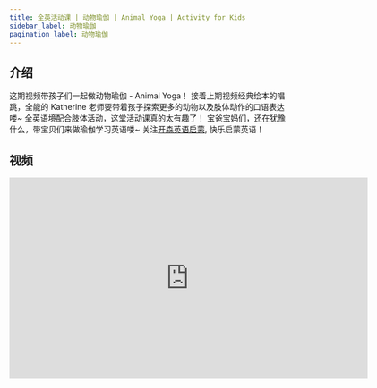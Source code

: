 ```yaml
---
title: 全英活动课 | 动物瑜伽 | Animal Yoga | Activity for Kids
sidebar_label: 动物瑜伽
pagination_label: 动物瑜伽
---
```


## 介绍

这期视频带孩子们一起做动物瑜伽 - Animal Yoga！
接着上期视频经典绘本的唱跳，全能的 Katherine 老师要带着孩子探索更多的动物以及肢体动作的口语表达喽~
全英语境配合肢体活动，这堂活动课真的太有趣了！
宝爸宝妈们，还在犹豫什么，带宝贝们来做瑜伽学习英语喽~
关注[开森英语启蒙](https://space.bilibili.com/20797715), 快乐启蒙英语！

## 视频

<iframe
  src="https://player.bilibili.com/player.html?bvid=BV11L41197mv&cid=1&page=1"
  scrolling="no"
  border="0"
  frameborder="no"
  framespacing="0"
  allowfullscreen="true"
  width="640"
  height="360"
></iframe>
